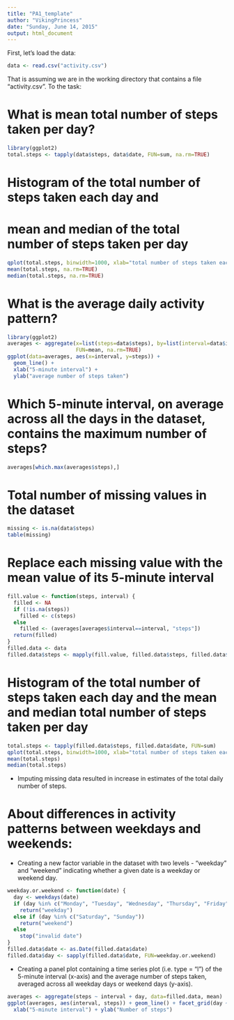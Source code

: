 ```yaml
---
title: "PA1_template"
author: "VikingPrincess"
date: "Sunday, June 14, 2015"
output: html_document
---
```


First, let's load the data:

```r
data <- read.csv("activity.csv")
```
That is assuming we are in the working directory that contains a file "activity.csv".
To the task:

# What is mean total number of steps taken per day?

```r
library(ggplot2)
total.steps <- tapply(data$steps, data$date, FUN=sum, na.rm=TRUE)
```

# Histogram of the total number of steps taken each day and 
# mean and median of the total number of steps taken per day

```r
qplot(total.steps, binwidth=1000, xlab="total number of steps taken each day")
mean(total.steps, na.rm=TRUE)
median(total.steps, na.rm=TRUE)
```

# What is the average daily activity pattern?

```r
library(ggplot2)
averages <- aggregate(x=list(steps=data$steps), by=list(interval=data$interval),
                      FUN=mean, na.rm=TRUE)
ggplot(data=averages, aes(x=interval, y=steps)) +
  geom_line() +
  xlab("5-minute interval") +
  ylab("average number of steps taken")
```

# Which 5-minute interval, on average across all the days in the dataset, contains the maximum number of steps?

```r
averages[which.max(averages$steps),]
```

# Total number of missing values in the dataset

```r
missing <- is.na(data$steps)
table(missing)
```

# Replace each missing value with the mean value of its 5-minute interval

```r
fill.value <- function(steps, interval) {
  filled <- NA
  if (!is.na(steps))
    filled <- c(steps)
  else
    filled <- (averages[averages$interval==interval, "steps"])
  return(filled)
}
filled.data <- data
filled.data$steps <- mapply(fill.value, filled.data$steps, filled.data$interval)
```

# Histogram of the total number of steps taken each day and the mean and median total number of steps taken per day

```r
total.steps <- tapply(filled.data$steps, filled.data$date, FUN=sum)
qplot(total.steps, binwidth=1000, xlab="total number of steps taken each day")
mean(total.steps)
median(total.steps)
```

* Imputing missing data resulted in increase in estimates of the total daily number of steps.

# About differences in activity patterns between weekdays and weekends:

* Creating a new factor variable in the dataset with two levels - "weekday" and "weekend" indicating whether a given date is a weekday or weekend day.

```r
weekday.or.weekend <- function(date) {
  day <- weekdays(date)
  if (day %in% c("Monday", "Tuesday", "Wednesday", "Thursday", "Friday"))
    return("weekday")
  else if (day %in% c("Saturday", "Sunday"))
    return("weekend")
  else
    stop("invalid date")
}
filled.data$date <- as.Date(filled.data$date)
filled.data$day <- sapply(filled.data$date, FUN=weekday.or.weekend)
```

* Creating a panel plot containing a time series plot (i.e. type = "l") of the 5-minute interval (x-axis) and the average number of steps taken, averaged across all weekday days or weekend days (y-axis).

```r
averages <- aggregate(steps ~ interval + day, data=filled.data, mean)
ggplot(averages, aes(interval, steps)) + geom_line() + facet_grid(day ~ .) +
  xlab("5-minute interval") + ylab("Number of steps")
```





